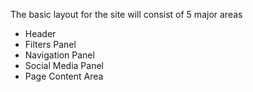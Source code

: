 The basic layout for the site will consist of 5 major areas
- Header
- Filters Panel
- Navigation Panel
- Social Media Panel
- Page Content Area

